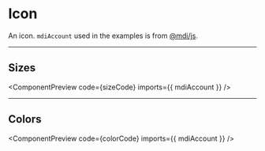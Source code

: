 
# Icon

An icon. `mdiAccount` used in the examples is from [@mdi/js](https://pictogrammers.com/library/mdi/).

-----
## Sizes
<ComponentPreview code={sizeCode} imports={{ mdiAccount }} />

-----
## Colors
<ComponentPreview code={colorCode} imports={{ mdiAccount }} />
